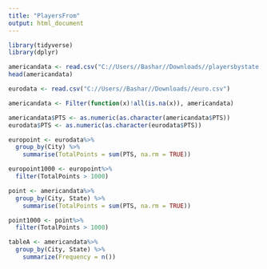 ---
title: "PlayersFrom"
output: html_document
---


```{r}

library(tidyverse)
library(dplyr)

```


```{r}

americandata <- read.csv("C://Users//Bashar//Downloads//playersbystate.csv")
head(americandata)

```

```{r}

eurodata <- read.csv("C://Users//Bashar//Downloads//euro.csv")

```


```{r}

americandata <- Filter(function(x)!all(is.na(x)), americandata)

```

```{r}
americandata$PTS <- as.numeric(as.character(americandata$PTS))
eurodata$PTS <- as.numeric(as.character(eurodata$PTS))
```


```{r}

europoint <- eurodata%>%
  group_by(City) %>%
    summarise(TotalPoints = sum(PTS, na.rm = TRUE))

```

```{r}

europoint1000 <- europoint%>%
  filter(TotalPoints > 1000)

```


```{r}

point <- americandata%>%
  group_by(City, State) %>%
    summarise(TotalPoints = sum(PTS, na.rm = TRUE))

```


```{r}

point1000 <- point%>%
  filter(TotalPoints > 1000)

```


```{r}

tableA <- americandata%>%
  group_by(City, State) %>% 
    summarize(Frequency = n())

```

